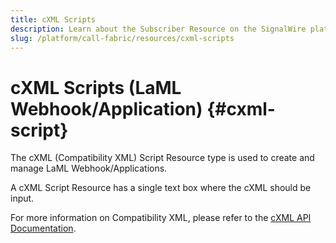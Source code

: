 ```yaml
---
title: cXML Scripts
description: Learn about the Subscriber Resource on the SignalWire platform - what they are, how they work, and how to manage them in the Dashboard.
slug: /platform/call-fabric/resources/cxml-scripts
---
```


# cXML Scripts (LaML Webhook/Application) {#cxml-script}

The cXML (Compatibility XML) Script Resource type is used to create and manage LaML Webhook/Applications.

A cXML Script Resource has a single text box where the cXML should be input.

For more information on Compatibility XML, please refer to the 
[cXML API Documentation](/compatibility-api/cxml).
